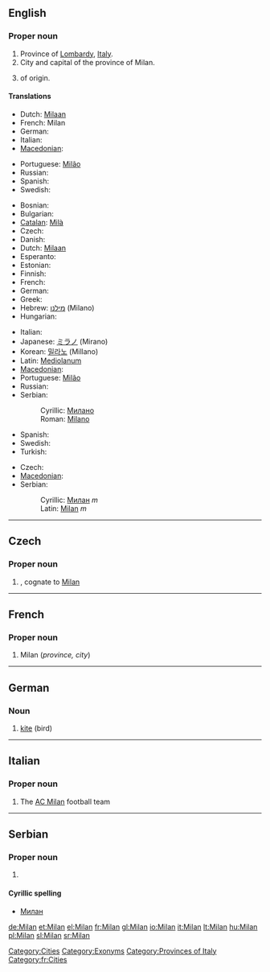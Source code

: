 {{wikipedia}}
==English==

===Proper noun===
{{en-proper noun}}

# Province of [[Lombardy]], [[Italy]].
# City and capital of the province of Milan.
# {{given name|male|from=Slavonic}} of {{etyl|sla}} origin.

====Translations====
{{trans-top|province}}
* Dutch: [[Milaan]] {{n}}
* French: Milan <!--gender?-->
* German: {{t+|de|Mailand}}
* Italian: {{t+|it|Milano}}
* [[Macedonian]]: {{t-|mk|Милано|n|tr=Miláno|sc=Cyrl|xs=Macedonian}}
{{trans-mid}}
* Portuguese: [[Milão]]
* Russian: {{t-|ru|Милан|m|tr=Milán|sc=Cyrl}}
* Spanish: {{t+|es|Milán}}
* Swedish: {{t+|sv|Milano}}
{{trans-bottom}}

{{trans-top|city and capital}}
* Bosnian: {{t-|bs|Milano|m}}
* Bulgarian: {{t-|bg|Милано|sc=Cyrl}}
* [[Catalan]]: [[Milà]]
* Czech: {{t-|cs|Milán|m}}
* Danish: {{t-|da|Milano}}
* Dutch: [[Milaan]] {{n}}
* Esperanto: {{t-|eo|Milano|xs=Esperanto}}
* Estonian: {{t-|et|Milano}}
* Finnish: {{t-|fi|Milano}}
* French: {{t+|fr|Milan|f}}
* German: {{t+|de|Mailand}}
* Greek: {{t+|el|Μιλάνο|n|tr=Miláno|sc=Grek}}
* Hebrew: [[מילנו]] (Milano)
* Hungarian: {{t|hu|Milánó}}
{{trans-mid}}
* Italian: {{t+|it|Milano|f}}
* Japanese: [[ミラノ]] (Mirano)
* Korean: [[밀라노]] (Millano)
* Latin: [[Mediolanum]]
* [[Macedonian]]: {{t-|mk|Милано|n|tr=Miláno|sc=Cyrl|xs=Macedonian}}
* Portuguese: [[Milão]] {{m}}
* Russian: {{t-|ru|Милан|m|tr=Milán|sc=Cyrl}}
* Serbian:
*: Cyrillic: [[Милано#Serbian|Милано]] {{m}}
*: Roman: [[Milano#Serbian|Milano]] {{m}}
* Spanish: {{t+|es|Milán}}
* Swedish: {{t+|sv|Milano}}
* Turkish: {{t+|tr|Milano}}
{{trans-bottom}}

{{trans-top|male given name}}
* Czech: {{t-|cs|Milan|m}}
* [[Macedonian]]: {{t-|mk|Милан|m|tr=Mílan|sc=Cyrl|xs=Macedonian}}
* Serbian:
*: Cyrillic: [[Милан#Serbian|Милан]] ''m''
*: Latin: [[Milan#Serbian|Milan]] ''m''
{{trans-mid}}
{{trans-bottom}}

[[Category:Cities]]
[[Category:Exonyms]]
[[Category:Provinces of Italy]]

----

==Czech==

===Proper noun===
{{infl|cs|proper noun|g=m}}

# {{given name|male|lang=cs}}, cognate to [[#English|Milan]]

----

==French==

===Proper noun===
{{infl|fr|proper noun}}

# Milan (''province, city'')

[[Category:fr:Cities]]

----

==German==

===Noun===
{{infl|de|noun|g=m}}

# [[kite]] (bird)

----
==Italian==

===Proper noun===
{{wikipedia|lang=it}}
{{it-proper noun}}

# The [[w:it:Associazione Calcio Milan|AC Milan]] football team

----

==Serbian==

===Proper noun===
{{infl|sr|proper noun|g=m}}

# {{given name|male|lang=sr}}

====Cyrillic spelling====
* [[Милан#Serbian|Милан]]

[[de:Milan]]
[[et:Milan]]
[[el:Milan]]
[[fr:Milan]]
[[gl:Milan]]
[[io:Milan]]
[[it:Milan]]
[[lt:Milan]]
[[hu:Milan]]
[[pl:Milan]]
[[sl:Milan]]
[[sr:Milan]]